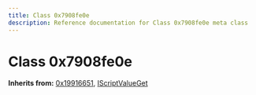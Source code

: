 ```yaml
---
title: Class 0x7908fe0e
description: Reference documentation for Class 0x7908fe0e meta class
---
```



# Class 0x7908fe0e

**Inherits from:** [0x19916651](/classes/0x19916651), [IScriptValueGet](/classes/iscriptvalueget)

<ClassDetails file="/db/classes/0x7908fe0e.dd39a31d5fe6.json" />
